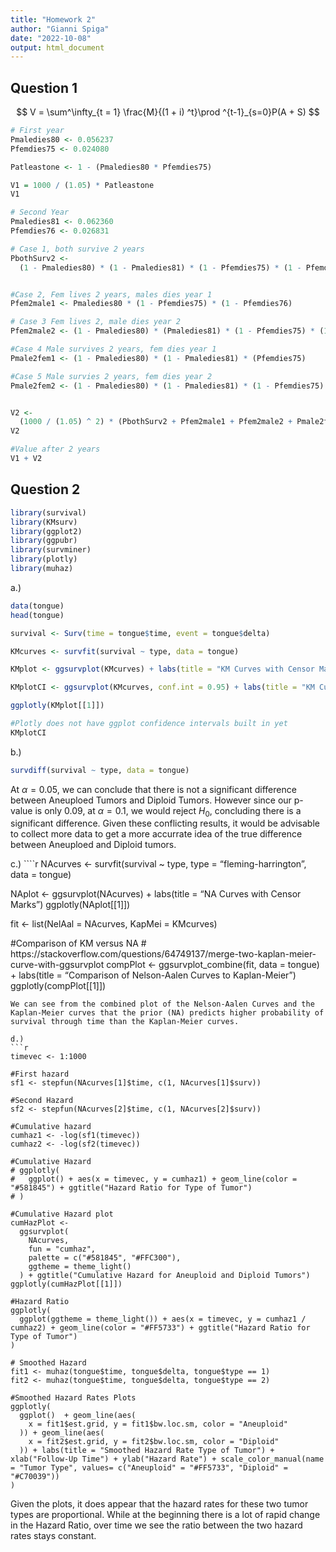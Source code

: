 ```yaml
---
title: "Homework 2"
author: "Gianni Spiga"
date: "2022-10-08"
output: html_document
---
```


## Question 1

$$ 
V = \sum^\infty_{t = 1} \frac{M}{(1 + i) ^t}\prod ^{t-1}_{s=0}P(A + S)
$$ 
```r
# First year
Pmaledies80 <- 0.056237
Pfemdies75 <- 0.024080

Patleastone <- 1 - (Pmaledies80 * Pfemdies75)

V1 = 1000 / (1.05) * Patleastone
V1
```

```r
# Second Year
Pmaledies81 <- 0.062360
Pfemdies76 <- 0.026831

# Case 1, both survive 2 years
PbothSurv2 <-
  (1 - Pmaledies80) * (1 - Pmaledies81) * (1 - Pfemdies75) * (1 - Pfemdies76)


#Case 2, Fem lives 2 years, males dies year 1
Pfem2male1 <- Pmaledies80 * (1 - Pfemdies75) * (1 - Pfemdies76)

# Case 3 Fem lives 2, male dies year 2
Pfem2male2 <- (1 - Pmaledies80) * (Pmaledies81) * (1 - Pfemdies75) * (1 - Pfemdies76)

#Case 4 Male survives 2 years, fem dies year 1 
Pmale2fem1 <- (1 - Pmaledies80) * (1 - Pmaledies81) * (Pfemdies75)

#Case 5 Male survies 2 years, fem dies year 2
Pmale2fem2 <- (1 - Pmaledies80) * (1 - Pmaledies81) * (1 - Pfemdies75) * (Pfemdies76)


V2 <-
  (1000 / (1.05) ^ 2) * (PbothSurv2 + Pfem2male1 + Pfem2male2 + Pmale2fem1 + Pmale2fem2)
V2
```

```r
#Value after 2 years
V1 + V2
```

## Question 2

```r
library(survival)
library(KMsurv)
library(ggplot2)
library(ggpubr)
library(survminer)
library(plotly)
library(muhaz)
```

a.)

```r
data(tongue)
head(tongue)

survival <- Surv(time = tongue$time, event = tongue$delta)

KMcurves <- survfit(survival ~ type, data = tongue)

KMplot <- ggsurvplot(KMcurves) + labs(title = "KM Curves with Censor Marks")

KMplotCI <- ggsurvplot(KMcurves, conf.int = 0.95) + labs(title = "KM Curves with Censor Marks")

ggplotly(KMplot[[1]])

#Plotly does not have ggplot confidence intervals built in yet
KMplotCI 
```

b.)
```r
survdiff(survival ~ type, data = tongue)
```

At $\alpha = 0.05$, we can conclude that there is not a significant difference between Aneuploed Tumors and Diploid Tumors. However since our p-value is only 0.09, at $\alpha = 0.1$, we would reject $H_0$, concluding there is a significant difference. Given these conflicting results, it would be advisable to collect more data to get a more accurrate idea of the true difference between Aneuploed and Diploid tumors. 

c.) 
````r
NAcurves <-
  survfit(survival ~ type, type = "fleming-harrington", data = tongue)

NAplot <-
  ggsurvplot(NAcurves) + labs(title = "NA Curves with Censor Marks")
ggplotly(NAplot[[1]])

fit <- list(NelAal = NAcurves, KapMei = KMcurves)

#Comparison of KM versus NA
# https://stackoverflow.com/questions/64749137/merge-two-kaplan-meier-curve-with-ggsurvplot
compPlot <-
  ggsurvplot_combine(fit, data = tongue) + labs(title = "Comparison of Nelson-Aalen Curves to Kaplan-Meier")
ggplotly(compPlot[[1]])
```
We can see from the combined plot of the Nelson-Aalen Curves and the Kaplan-Meier curves that the prior (NA) predicts higher probability of survival through time than the Kaplan-Meier curves. 

d.)
```r
timevec <- 1:1000

#First hazard
sf1 <- stepfun(NAcurves[1]$time, c(1, NAcurves[1]$surv))

#Second Hazard
sf2 <- stepfun(NAcurves[2]$time, c(1, NAcurves[2]$surv))

#Cumulative hazard
cumhaz1 <- -log(sf1(timevec))
cumhaz2 <- -log(sf2(timevec))

#Cumulative Hazard
# ggplotly(
#   ggplot() + aes(x = timevec, y = cumhaz1) + geom_line(color = "#581845") + ggtitle("Hazard Ratio for Type of Tumor")
# )

#Cumulative Hazard plot
cumHazPlot <-
  ggsurvplot(
    NAcurves,
    fun = "cumhaz",
    palette = c("#581845", "#FFC300"),
    ggtheme = theme_light()
  ) + ggtitle("Cumulative Hazard for Aneuploid and Diploid Tumors")
ggplotly(cumHazPlot[[1]])

#Hazard Ratio
ggplotly(
  ggplot(ggtheme = theme_light()) + aes(x = timevec, y = cumhaz1 / cumhaz2) + geom_line(color = "#FF5733") + ggtitle("Hazard Ratio for Type of Tumor")
)

# Smoothed Hazard
fit1 <- muhaz(tongue$time, tongue$delta, tongue$type == 1)
fit2 <- muhaz(tongue$time, tongue$delta, tongue$type == 2)

#Smoothed Hazard Rates Plots
ggplotly(
  ggplot()  + geom_line(aes(
    x = fit1$est.grid, y = fit1$bw.loc.sm, color = "Aneuploid"
  )) + geom_line(aes(
    x = fit2$est.grid, y = fit2$bw.loc.sm, color = "Diploid"
  )) + labs(title = "Smoothed Hazard Rate Type of Tumor") + xlab("Follow-Up Time") + ylab("Hazard Rate") + scale_color_manual(name = "Tumor Type", values= c("Aneuploid" = "#FF5733", "Diploid" = "#C70039"))
)
```
Given the plots, it does appear that the hazard rates for these two tumor types are proportional. While at the beginning there is a lot of rapid change in the Hazard Ratio, over time we see the ratio between the two hazard rates stays constant. 

